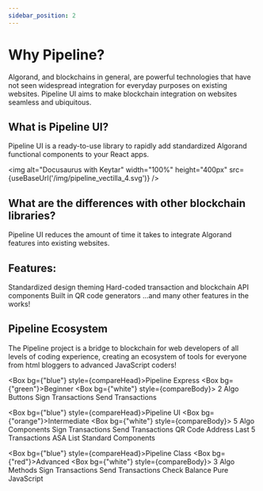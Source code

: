 ```yaml
---
sidebar_position: 2
---
```



# Why Pipeline?

Algorand, and blockchains in general, are powerful technologies that have not seen widespread integration for everyday purposes on existing websites. Pipeline UI aims to make blockchain integration on websites seamless and ubiquitous.

## What is Pipeline UI?

Pipeline UI is a ready-to-use library to rapidly add standardized Algorand functional components to your React apps.


<img alt="Docusaurus with Keytar" width="100%" height="400px" src={useBaseUrl('/img/pipeline_vectilla_4.svg')} />

## What are the differences with other blockchain libraries?

Pipeline UI reduces the amount of time it takes to integrate Algorand features into existing websites.

<h2>Features:</h2>


<Card bg="blue" color="white">Standardized design theming</Card>
<Card bg="blue" color="white">Hard-coded transaction and blockchain API components</Card>
<Card bg="blue" color="white">Built in QR code generators</Card>
<Card bg="blue" color="white">...and many other features in the works!</Card>

## Pipeline Ecosystem

The Pipeline project is a bridge to blockchain for web developers of all levels of coding experience, creating an ecosystem of tools for everyone from html bloggers to advanced JavaScript coders!




<Flex>

<Box bg={"blue"} style={compareHead}><Heading>Pipeline Express</Heading>
<Box bg={"green"}>Beginner</Box>
<Box bg={"white"} style={compareBody}>
<Heading as="h5">2 Algo Buttons</Heading>
<Heading as="h5">Sign Transactions</Heading>
<Heading as="h5">Send Transactions</Heading>
</Box></Box>

<Box bg={"blue"} style={compareHead}><Heading>Pipeline UI</Heading>
<Box bg={"orange"}>Intermediate</Box>
<Box bg={"white"} style={compareBody}>
<Heading as="h5">5 Algo Components</Heading>
<Heading as="h5">Sign Transactions</Heading>
<Heading as="h5">Send Transactions</Heading>
<Heading as="h5">QR Code Address</Heading>
<Heading as="h5">Last 5 Transactions</Heading>
<Heading as="h5">ASA List</Heading>
<Heading as="h5">Standard Components</Heading>
</Box></Box>

<Box bg={"blue"} style={compareHead}><Heading>Pipeline Class</Heading>
<Box bg={"red"}>Advanced</Box>
<Box bg={"white"} style={compareBody}>
<Heading as="h5">3 Algo Methods</Heading>
<Heading as="h5">Sign Transactions</Heading>
<Heading as="h5">Send Transactions</Heading>
<Heading as="h5">Check Balance</Heading>
<Heading as="h5">Pure JavaScript</Heading>
</Box></Box>
</Flex>
